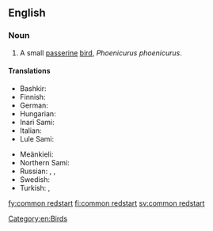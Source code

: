 ==English==
{{wikipedia}}

===Noun===
{{en-noun|head=[[common]] [[redstart]]}}

# A small [[passerine]] [[bird]], ''Phoenicurus phoenicurus''.

====Translations====
{{trans-top|Phoenicurus phoenicurus}}
* Bashkir: {{t|ba|утҡойроҡ|tr=utqoyroq|sc=Cyrl}}
* Finnish: {{t+|fi|leppälintu}}
* German: {{t|de|Gartenrotschwanz|m}}
* Hungarian: {{t|hu|kerti rozsdafarkú}}
* Inari Sami: {{t|smn|leibiloddááš}}
* Italian: {{t|it|codirosso|m}}
* Lule Sami: {{t|smj|liejbbelådde}}
{{trans-mid}}
* Meänkieli: {{t|fit|uulintu}}
* Northern Sami: {{t|se|leaibeloddi}}
* Russian: {{t|ru|обыкнове́нная горихво́стка|f|sc=Cyrl}}, {{t|ru|садо́вая горихво́стка|f|sc=Cyrl}}, {{t|ru|горихво́стка-лысу́шка|f|sc=Cyrl}}
* Swedish: {{t+|sv|rödstjärt|c}}
* Turkish: {{t+|tr|bayağı kızılkuyruk}}, {{t+|tr|kızılkuyruk}}
{{trans-bottom}}

[[Category:en:Birds]]

[[fy:common redstart]]
[[fi:common redstart]]
[[sv:common redstart]]